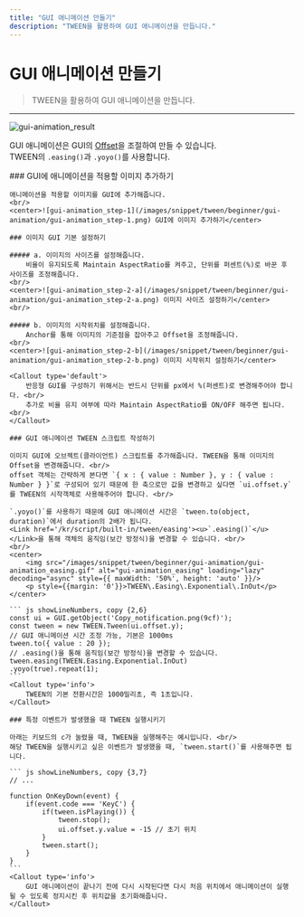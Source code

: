```yaml
---
title: "GUI 애니메이션 만들기"
description: "TWEEN을 활용하여 GUI 애니메이션을 만듭니다."
---
```


# GUI 애니메이션 만들기

> TWEEN을 활용하여 GUI 애니메이션을 만듭니다.

---

![gui-animation_result](/images/snippet/tween/beginner/gui-animation/gui-animation_result.gif)
<br/>

GUI 애니메이션은 GUI의 [Offset](/kr/engine/operate/right/object/gui-transform#offset)을 조절하여 만들 수 있습니다.
<br/>TWEEN의 `.easing()`과 `.yoyo()`를 사용합니다.

<Steps>
    ### GUI에 애니메이션을 적용할 이미지 추가하기

    애니메이션을 적용할 이미지를 GUI에 추가해줍니다.
    <br/>
    <center>![gui-animation_step-1](/images/snippet/tween/beginner/gui-animation/gui-animation_step-1.png) GUI에 이미지 추가하기</center>

    ### 이미지 GUI 기본 설정하기
    
    ##### a. 이미지의 사이즈를 설정해줍니다.
        비율이 유지되도록 Maintain AspectRatio를 켜주고, 단위를 퍼센트(%)로 바꾼 후 사이즈를 조정해줍니다.
    <br/>
    <center>![gui-animation_step-2-a](/images/snippet/tween/beginner/gui-animation/gui-animation_step-2-a.png) 이미지 사이즈 설정하기</center>
    <br/>

    ##### b. 이미지의 시작위치를 설정해줍니다.
        Anchor를 통해 이미지의 기준점을 잡아주고 Offset을 조정해줍니다.
    <br/>
    <center>![gui-animation_step-2-b](/images/snippet/tween/beginner/gui-animation/gui-animation_step-2-b.png) 이미지 시작위치 설정하기</center>

    <Callout type='default'>
        반응형 GUI를 구성하기 위해서는 반드시 단위를 px에서 %(퍼센트)로 변경해주어야 합니다. <br/>
        추가로 비율 유지 여부에 따라 Maintain AspectRatio를 ON/OFF 해주면 됩니다. <br/>
    </Callout>

    ### GUI 애니메이션 TWEEN 스크립트 작성하기

    이미지 GUI에 오브젝트(클라이언트) 스크립트를 추가해줍니다. TWEEN을 통해 이미지의 Offset을 변경해줍니다. <br/>
    offset 객체는 간략하게 본다면 `{ x : { value : Number }, y : { value : Number } }`로 구성되어 있기 때문에 한 축으로만 값을 변경하고 싶다면 `ui.offset.y`를 TWEEN의 시작객체로 사용해주어야 합니다. <br/>

    `.yoyo()`를 사용하기 때문에 GUI 애니메이션 시간은 `tween.to(object, duration)`에서 duration의 2배가 됩니다. 
    <Link href='/kr/script/built-in/tween/easing'><u>`.easing()`</u></Link>을 통해 객체의 움직임(보간 방정식)을 변경할 수 있습니다. <br/>
    <br/>
    <center>
        <img src="/images/snippet/tween/beginner/gui-animation/gui-animation_easing.gif" alt="gui-animation_easing" loading="lazy" decoding="async" style={{ maxWidth: '50%', height: 'auto' }}/>
        <p style={{margin: '0'}}>TWEEN\.Easing\.Exponential\.InOut</p>
    </center>

    ``` js showLineNumbers, copy {2,6}
    const ui = GUI.getObject('Copy_notification.png(9cf)');
    const tween = new TWEEN.Tween(ui.offset.y);
    // GUI 애니메이션 시간 조정 가능, 기본은 1000ms
    tween.to({ value : 20 });
    // .easing()을 통해 움직임(보간 방정식)을 변경할 수 있습니다.
    tween.easing(TWEEN.Easing.Exponential.InOut)
    .yoyo(true).repeat(1);
    ```
    <Callout type='info'>
        TWEEN의 기본 전환시간은 1000밀리초, 즉 1초입니다.
    </Callout>

    ### 특정 이벤트가 발생했을 때 TWEEN 실행시키기

    아래는 키보드의 c가 눌렸을 때, TWEEN을 실행해주는 예시입니다. <br/>
    해당 TWEEN을 실행시키고 싶은 이벤트가 발생했을 때, `tween.start()`를 사용해주면 됩니다.

    ``` js showLineNumbers, copy {3,7}
    // ...

    function OnKeyDown(event) {
        if(event.code === 'KeyC') { 
            if(tween.isPlaying()) {
                tween.stop();
                ui.offset.y.value = -15 // 초기 위치
            }
            tween.start();
        }
    }
    ```
    <Callout type='info'>
        GUI 애니메이션이 끝나기 전에 다시 시작된다면 다시 처음 위치에서 애니메이션이 실행될 수 있도록 정지시킨 후 위치값을 초기화해줍니다.
    </Callout>
</Steps>